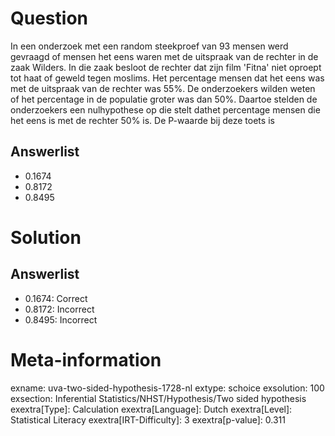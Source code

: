 Question
========

In een onderzoek met een random steekproef van 93 mensen werd gevraagd
of mensen het eens waren met de uitspraak van de rechter in de zaak
Wilders. In die zaak besloot de rechter dat zijn film \'Fitna\' niet
oproept tot haat of geweld tegen moslims. Het percentage mensen dat het
eens was met de uitspraak van de rechter was 55%. De onderzoekers wilden
weten of het percentage in de populatie groter was dan 50%. Daartoe
stelden de onderzoekers een nulhypothese op die stelt dathet percentage
mensen die het eens is met de rechter 50% is. De P-waarde bij deze toets
is

Answerlist
----------

* 0.1674
* 0.8172
* 0.8495

Solution
========

Answerlist
----------

* 0.1674: Correct
* 0.8172: Incorrect
* 0.8495: Incorrect

Meta-information
================
exname: uva-two-sided-hypothesis-1728-nl
extype: schoice
exsolution: 100
exsection: Inferential Statistics/NHST/Hypothesis/Two sided hypothesis
exextra[Type]: Calculation
exextra[Language]: Dutch
exextra[Level]: Statistical Literacy
exextra[IRT-Difficulty]: 3
exextra[p-value]: 0.311
